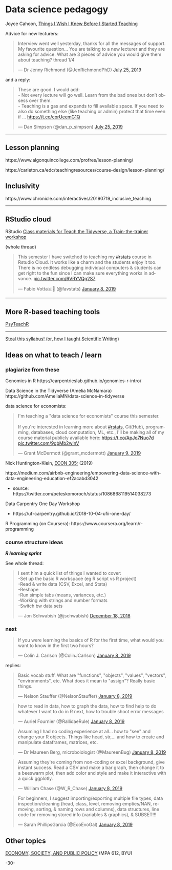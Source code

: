 # Data science pedagogy



Joyce Cahoon, [Things I Wish I Knew Before I Started Teaching](https://jcahoon.netlify.com/post/2019/07/13/things-i-wish-i-knew-before-i-started-teaching/)


Advice for new lecturers:

<blockquote class="twitter-tweet"><p lang="en" dir="ltr">Interview went well yesterday, thanks for all the messages of support. My favourite question... You are talking to a new lecturer and they are asking for advice. What are 3 pieces of advice you would give them about teaching? thread 1/4</p>&mdash; Dr Jenny Richmond (@JenRichmondPhD) <a href="https://twitter.com/JenRichmondPhD/status/1154197750243741696?ref_src=twsrc%5Etfw">July 25, 2019</a></blockquote> <script async src="https://platform.twitter.com/widgets.js" charset="utf-8"></script> 

and a reply:

<blockquote class="twitter-tweet"><p lang="en" dir="ltr">These are good. I would add:<br>- Not every lecture will go well. Learn from the bad ones but don’t obsess over them. <br>- Teaching is a gas and expands to fill available space. If you need to also do something else (like teaching or admin) protect that time even if ... <a href="https://t.co/corUeemG1Q">https://t.co/corUeemG1Q</a></p>&mdash; Dan Simpson (@dan_p_simpson) <a href="https://twitter.com/dan_p_simpson/status/1154262404395491328?ref_src=twsrc%5Etfw">July 25, 2019</a></blockquote> <script async src="https://platform.twitter.com/widgets.js" charset="utf-8"></script> 

***

## Lesson planning

https://www.algonquincollege.com/profres/lesson-planning/

https://carleton.ca/edc/teachingresources/course-design/lesson-planning/


## Inclusivity 

https://www.chronicle.com/interactives/20190719_inclusive_teaching



***


## RStudio cloud

RStudio [Class materials for Teach the Tidyverse, a Train-the-trainer workshop](https://github.com/rstudio-education/teach-the-tidyverse)

(whole thread)
<blockquote class="twitter-tweet" data-lang="en"><p lang="en" dir="ltr">This semester I have switched to teaching my <a href="https://twitter.com/hashtag/rstats?src=hash&amp;ref_src=twsrc%5Etfw">#rstats</a> course in Rstudio Cloud. It works like a charm and the students enjoy it too. There is no endless debugging individual computers &amp; students can get right to the fun since I can make sure everything works in advance. <a href="https://t.co/6VRYVQg2S7">pic.twitter.com/6VRYVQg2S7</a></p>&mdash; Fabio Votta📊🦉 (@favstats) <a href="https://twitter.com/favstats/status/1082761269961281536?ref_src=twsrc%5Etfw">January 8, 2019</a></blockquote>
<script async src="https://platform.twitter.com/widgets.js" charset="utf-8"></script>


***

## More R-based teaching tools

[PsyTeachR](https://github.com/psyteachr/webex)



***


[Steal this syllabus! (or, how I taught Scientific Writing)](https://scientistseessquirrel.wordpress.com/2018/05/01/steal-this-syllabus-or-how-i-taught-scientific-writing/)


## Ideas on what to teach / learn


### plagiarize from these

Genomics in R
https://carpentrieslab.github.io/genomics-r-intro/

Data Science in the Tidyverse (Amelia McNamara)
https://github.com/AmeliaMN/data-science-in-tidyverse


data science for economists: 
<blockquote class="twitter-tweet" data-lang="en"><p lang="en" dir="ltr">I&#39;m teaching a &quot;data science for economists&quot; course this semester. <br><br>If you&#39;re interested in learning more about <a href="https://twitter.com/hashtag/rstats?src=hash&amp;ref_src=twsrc%5Etfw">#rstats</a>, Git(Hub), programming, databases, cloud computation, ML, etc., I&#39;ll be making all of my course material publicly available here: <a href="https://t.co/ApJo7Nuo7d">https://t.co/ApJo7Nuo7d</a> <a href="https://t.co/9gbMb2winV">pic.twitter.com/9gbMb2winV</a></p>&mdash; Grant McDermott (@grant_mcdermott) <a href="https://twitter.com/grant_mcdermott/status/1083072663440961536?ref_src=twsrc%5Etfw">January 9, 2019</a></blockquote>
<script async src="https://platform.twitter.com/widgets.js" charset="utf-8"></script>


Nick Huntington-Klein, [ECON 305:](http://www.nickchk.com/econ305.html) (2019)


https://medium.com/airbnb-engineering/empowering-data-science-with-data-engineering-education-ef2acabd3042

* source: https://twitter.com/peteskomoroch/status/1086868119514038273


Data Carpentry One Day Workshop

* https://uf-carpentry.github.io/2018-10-04-ufii-one-day/


R Programming (on Coursera): https://www.coursera.org/learn/r-programming


### course structure ideas

**_R learning sprint_**

See whole thread:

<blockquote class="twitter-tweet" data-lang="en"><p lang="en" dir="ltr">I sent him a quick list of things I wanted to cover: <br>-Set up the basic R workspace (eg R script vs R project)<br>-Read &amp; write data (CSV, Excel, and Stata)<br>-Reshape<br>-Run simple tabs (means, variances, etc.)<br>-Working with strings and number formats<br>-Switch bw data sets</p>&mdash; Jon Schwabish (@jschwabish) <a href="https://twitter.com/jschwabish/status/1075150270290649088?ref_src=twsrc%5Etfw">December 18, 2018</a></blockquote>
<script async src="https://platform.twitter.com/widgets.js" charset="utf-8"></script>


### next

<blockquote class="twitter-tweet" data-lang="en"><p lang="en" dir="ltr">If you were learning the basics of R for the first time, what would you want to know in the first two hours?</p>&mdash; Colin J. Carlson (@ColinJCarlson) <a href="https://twitter.com/ColinJCarlson/status/1082480937101942784?ref_src=twsrc%5Etfw">January 8, 2019</a></blockquote>
<script async src="https://platform.twitter.com/widgets.js" charset="utf-8"></script>

replies:

<blockquote class="twitter-tweet" data-lang="en"><p lang="en" dir="ltr">Basic vocab stuff. What are &quot;functions&quot;, &quot;objects&quot;, &quot;values&quot;, &quot;vectors&quot;, &quot;environments&quot;, etc. What does it mean to &quot;assign&quot;? Really basic things.</p>&mdash; Nelson Stauffer (@NelsonStauffer) <a href="https://twitter.com/NelsonStauffer/status/1082498812629774336?ref_src=twsrc%5Etfw">January 8, 2019</a></blockquote>
<script async src="https://platform.twitter.com/widgets.js" charset="utf-8"></script>

<blockquote class="twitter-tweet" data-lang="en"><p lang="en" dir="ltr">how to read in data, how to graph the data, how to find help to do whatever I want to do in R next, how to trouble shoot error messages</p>&mdash; Auriel Fournier (@RallidaeRule) <a href="https://twitter.com/RallidaeRule/status/1082619705804943360?ref_src=twsrc%5Etfw">January 8, 2019</a></blockquote>
<script async src="https://platform.twitter.com/widgets.js" charset="utf-8"></script>


<blockquote class="twitter-tweet" data-lang="en"><p lang="en" dir="ltr">Assuming I had no coding experience at all... how to &quot;see&quot; and change your R objects. Things like head, str,... and how to create and manipulate dataframes, matrices, etc.</p>&mdash; Dr Maureen Berg, microboiologist (@MaureenBug) <a href="https://twitter.com/MaureenBug/status/1082482010214477825?ref_src=twsrc%5Etfw">January 8, 2019</a></blockquote>
<script async src="https://platform.twitter.com/widgets.js" charset="utf-8"></script>


<blockquote class="twitter-tweet" data-lang="en"><p lang="en" dir="ltr">Assuming they&#39;re coming from non-coding or excel background, give instant success. Read a CSV and make a bar graph, then change it to a beeswarm plot, then add color and style and make it interactive with a quick ggplotly.</p>&mdash; William Chase (@W_R_Chase) <a href="https://twitter.com/W_R_Chase/status/1082501683576557569?ref_src=twsrc%5Etfw">January 8, 2019</a></blockquote>
<script async src="https://platform.twitter.com/widgets.js" charset="utf-8"></script>

<blockquote class="twitter-tweet" data-lang="en"><p lang="en" dir="ltr">For beginners, I suggest importing/exporting multiple file types, data inspection/cleaning (head, class, level, removing empties/NAN, removing, sorting, &amp; naming rows and columns), data structures, line code for removing stored info (variables &amp; graphics), &amp; SUBSET!!!</p>&mdash; Sarah PhillipsGarcia (@EcoEvoGal) <a href="https://twitter.com/EcoEvoGal/status/1082485924284358658?ref_src=twsrc%5Etfw">January 8, 2019</a></blockquote>
<script async src="https://platform.twitter.com/widgets.js" charset="utf-8"></script>



## Other topics

[ECONOMY, SOCIETY, AND PUBLIC POLICY](https://econw19.classes.andrewheiss.com/) (MPA 612, BYU)


-30-